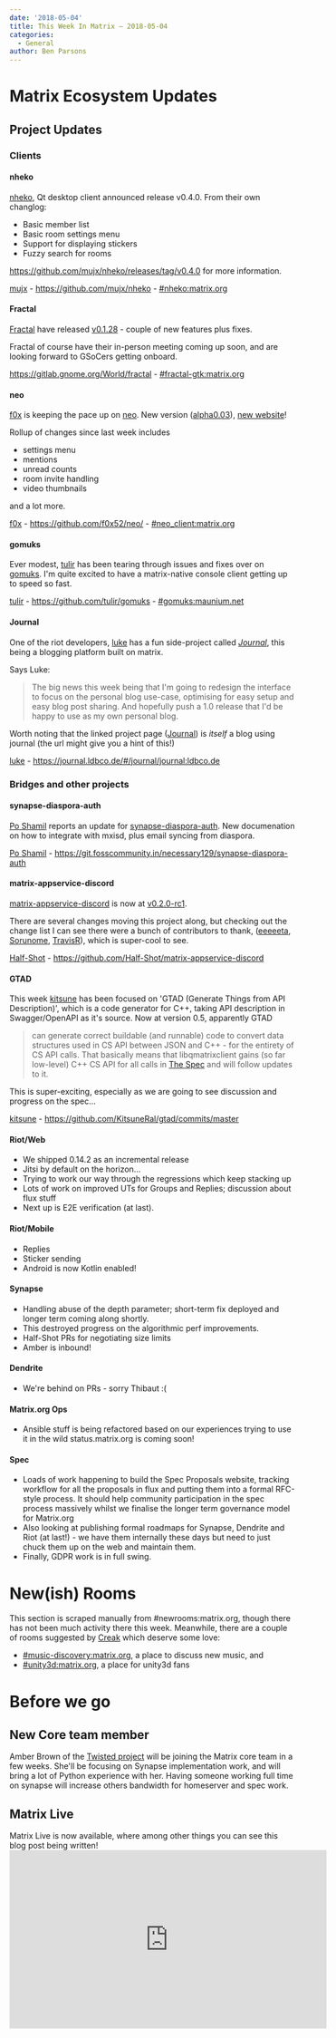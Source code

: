 ```yaml
---
date: '2018-05-04'
title: This Week In Matrix – 2018-05-04
categories:
  - General
author: Ben Parsons
---
```


<h1 id="matrixecosystemupdates">Matrix Ecosystem Updates</h1>
<h2 id="projectupdates">Project Updates</h2>
<h3 id="clients">Clients</h3>
<h4 id="nheko">nheko</h4>
<a href="https://github.com/mujx/nheko">nheko</a>, Qt desktop client announced release v0.4.0. From their own changlog:
<ul>
 	<li>Basic member list</li>
 	<li>Basic room settings menu</li>
 	<li>Support for displaying stickers</li>
 	<li>Fuzzy search for rooms</li>
</ul>
<a href="https://github.com/mujx/nheko/releases/tag/v0.4.0">https://github.com/mujx/nheko/releases/tag/v0.4.0</a> for more information.

<a href="https://matrix.to/#/@mujx:matrix.org">mujx</a> - <a href="https://github.com/mujx/nheko">https://github.com/mujx/nheko</a> - <a href="https://matrix.to/#/#nheko:matrix.org">#nheko:matrix.org</a>
<h4 id="fractal">Fractal</h4>
<a href="https://gitlab.gnome.org/World/fractal">Fractal</a> have released <a href="https://gitlab.gnome.org/World/fractal/commit/eed332822a7a16f9da07374623da2195838b7cd8">v0.1.28</a> - couple of new features plus fixes.

Fractal of course have their in-person meeting coming up soon, and are looking forward to GSoCers getting onboard.

<a href="https://gitlab.gnome.org/World/fractal">https://gitlab.gnome.org/World/fractal</a> - <a href="https://matrix.to/#/#fractal-gtk:matrix.org">#fractal-gtk:matrix.org</a>
<h4 id="neo">neo</h4>
<a href="https://matrix.to/#/@f0x:matrix.org">f0x</a> is keeping the pace up on <a href="https://github.com/f0x52/neo/">neo</a>. New version (<a href="https://github.com/f0x52/neo/releases/tag/alpha0.03">alpha0.03</a>), <a href="https://neo.lain.haus/">new website</a>!

Rollup of changes since last week includes
<ul>
 	<li>settings menu</li>
 	<li>mentions</li>
 	<li>unread counts</li>
 	<li>room invite handling</li>
 	<li>video thumbnails</li>
</ul>
and a lot more.

<a href="https://matrix.to/#/@f0x:matrix.org">f0x</a> - <a href="https://github.com/f0x52/neo/">https://github.com/f0x52/neo/</a> - <a href="https://matrix.to/#/#neo_client:matrix.org">#neo_client:matrix.org</a>
<h4 id="gomuks">gomuks</h4>
Ever modest, <a href="https://matrix.to/#/@tulir:maunium.net">tulir</a> has been tearing through issues and fixes over on <a href="https://github.com/tulir/gomuks">gomuks</a>. I'm quite excited to have a matrix-native console client getting up to speed so fast.

<a href="https://matrix.to/#/@tulir:maunium.net">tulir</a> - <a href="https://github.com/tulir/gomuks">https://github.com/tulir/gomuks</a> - <a href="https://matrix.to/#/#gomuks:maunium.net">#gomuks:maunium.net</a>
<h4 id="journal">Journal</h4>
One of the riot developers, <a href="https://matrix.to/#/@lb:ldbco.de">luke</a> has a fun side-project called <em><a href="https://journal.ldbco.de/#/journal/journal:ldbco.de">Journal</a></em>, this being a blogging platform built on matrix.

Says Luke:
<blockquote>The big news this week being that I'm going to redesign the interface to focus on the personal blog use-case, optimising for easy setup and easy blog post sharing.
And hopefully push a 1.0 release that I'd be happy to use as my own personal blog.</blockquote>
Worth noting that the linked project page (<a href="https://journal.ldbco.de/#/journal/journal:ldbco.de">Journal</a>) is <em>itself</em> a blog using journal (the url might give you a hint of this!)

<a href="https://matrix.to/#/@lb:ldbco.de">luke</a> - <a href="https://journal.ldbco.de/#/journal/journal:ldbco.de">https://journal.ldbco.de/#/journal/journal:ldbco.de</a>
<h3 id="bridgesandotherprojects">Bridges and other projects</h3>
<h4 id="synapsediasporaauth">synapse-diaspora-auth</h4>
<a href="https://matrix.to/#/@noteness:poddery.com">Po Shamil</a> reports an update for <a href="https://git.fosscommunity.in/necessary129/synapse-diaspora-auth">synapse-diaspora-auth</a>. New documenation on how to integrate with mxisd, plus email syncing from diaspora.

<a href="https://matrix.to/#/@noteness:poddery.com">Po Shamil</a> - <a href="https://git.fosscommunity.in/necessary129/synapse-diaspora-auth">https://git.fosscommunity.in/necessary129/synapse-diaspora-auth</a>
<h4 id="matrixappservicediscord">matrix-appservice-discord</h4>
<a href="https://github.com/Half-Shot/matrix-appservice-discord">matrix-appservice-discord</a> is now at <a href="https://github.com/Half-Shot/matrix-appservice-discord/releases/tag/v0.2.0-rc1">v0.2.0-rc1</a>.

There are several changes moving this project along, but checking out the change list I can see there were a bunch of contributors to thank, (<a href="https://github.com/eeeeeta">eeeeeta</a>, <a href="https://github.com/Sorunome">Sorunome</a>, <a href="https://github.com/turt2live">TravisR</a>), which is super-cool to see.

<a href="https://matrix.to/#/@Half-Shot:half-shot.uk">Half-Shot</a> - <a href="https://github.com/Half-Shot/matrix-appservice-discord">https://github.com/Half-Shot/matrix-appservice-discord</a>
<h4 id="gtad">GTAD</h4>
This week <a href="https://matrix.to/#/@kitsune:matrix.org">kitsune</a> has been focused on 'GTAD (Generate Things from API Description)', which is a code generator for C++, taking API description in Swagger/OpenAPI as it's source. Now at version 0.5, apparently GTAD
<blockquote>can generate correct buildable (and runnable) code to convert data structures used in CS API between JSON and C++ - for the entirety of CS API calls. That basically means that libqmatrixclient gains (so far low-level) C++ CS API for all calls in <a href="https://matrix.org/docs/spec/client_server/unstable.html">The Spec</a> and will follow updates to it.</blockquote>
This is super-exciting, especially as we are going to see discussion and progress on the spec...

<a href="https://matrix.to/#/@kitsune:matrix.org">kitsune</a> - <a href="https://github.com/KitsuneRal/gtad/commits/master">https://github.com/KitsuneRal/gtad/commits/master</a>
<h4 id="riotweb">Riot/Web</h4>
<ul>
 	<li>We shipped 0.14.2 as an incremental release</li>
 	<li>Jitsi by default on the horizon…</li>
 	<li>Trying to work our way through the regressions which keep stacking up</li>
 	<li>Lots of work on improved UTs for Groups and Replies; discussion about flux stuff</li>
 	<li>Next up is E2E verification (at last).</li>
</ul>
<h4 id="riotmobile">Riot/Mobile</h4>
<ul>
 	<li>Replies</li>
 	<li>Sticker sending</li>
 	<li>Android is now Kotlin enabled!</li>
</ul>
<h4 id="synapse">Synapse</h4>
<ul>
 	<li>Handling abuse of the depth parameter; short-term fix deployed and longer term coming along shortly.</li>
 	<li>This destroyed progress on the algorithmic perf improvements.</li>
 	<li>Half-Shot PRs for negotiating size limits</li>
 	<li>Amber is inbound!</li>
</ul>
<h4 id="dendrite">Dendrite</h4>
<ul>
 	<li>We're behind on PRs - sorry Thibaut :(</li>
</ul>
<h4 id="matrixorgops">Matrix.org Ops</h4>
<ul>
 	<li>Ansible stuff is being refactored based on our experiences trying to use it in the wild
status.matrix.org is coming soon!</li>
</ul>
<h4 id="spec">Spec</h4>
<ul>
 	<li>Loads of work happening to build the Spec Proposals website, tracking workflow for all the proposals in flux and putting them into a formal RFC-style process. It should help community participation in the spec process massively whilst we finalise the longer term governance model for Matrix.org</li>
 	<li>Also looking at publishing formal roadmaps for Synapse, Dendrite and Riot (at last!) - we have them internally these days but need to just chuck them up on the web and maintain them.</li>
 	<li>Finally, GDPR work is in full swing.</li>
</ul>
<h1 id="newishrooms">New(ish) Rooms</h1>
This section is scraped manually from #newrooms:matrix.org, though there has not been much activity there this week. Meanwhile, there are a couple of rooms suggested by <a href="https://matrix.to/#/@Creak:matrix.org">Creak</a> which deserve some love:
<ul>
 	<li><a href="https://matrix.to/#/#music-discovery:matrix.org">#music-discovery:matrix.org</a>, a place to discuss new music, and</li>
 	<li><a href="https://matrix.to/#/#unity3d:matrix.org">#unity3d:matrix.org</a>, a place for unity3d fans</li>
</ul>
<h1 id="beforewego">Before we go</h1>
<h2 id="newcoreteammember">New Core team member</h2>
Amber Brown of the <a href="https://twistedmatrix.com/trac/">Twisted project</a> will be joining the Matrix core team in a few weeks. She'll be focusing on Synapse implementation work, and will bring a lot of Python experience with her. Having someone working full time on synapse will increase others bandwidth for homeserver and spec work.
<h2 id="matrixlive">Matrix Live</h2>
Matrix Live is now available, where among other things you can see this blog post being written!
<div class="video-container"><iframe src="https://www.youtube.com/embed/mjVexIiI9hw" width="560" height="315" frameborder="0" allowfullscreen="allowfullscreen"></iframe></div>
